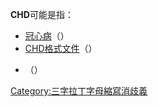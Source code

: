 '''CHD'''可能是指：
* [[冠状动脉性心脏病|冠心病]]（{{lang-en|'''C'''oronary '''H'''eart '''D'''isease}}）
* [[MAME#ROM_存放形式|CHD格式文件]]（{{lang-en|'''C'''ompressed '''H'''unks of '''D'''ata}}）
* {{link-en|犬髋关节发育不良|Hip dysplasia (canine)}}（{{lang-en|'''C'''anine '''H'''ip '''D'''ysplasia}}）
{{disambig}}

[[Category:三字拉丁字母縮寫消歧義|Category:三字拉丁字母縮寫消歧義]]